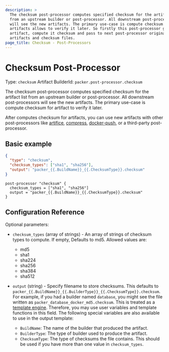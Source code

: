 ```yaml
---
description: >
  The checksum post-processor computes specified checksum for the artifact list
  from an upstream builder or post-processor. All downstream post-processors
  will see the new artifacts. The primary use-case is compute checksum for
  artifacts allows to verify it later. So firstly this post-processor get
  artifact, compute it checksum and pass to next post-processor original
  artifacts and checksum files.
page_title: Checksum - Post-Processors
---
```


<PluginTierLabel tier="official" isPageHeading />

# Checksum Post-Processor

Type: `checksum`
Artifact BuilderId: `packer.post-processor.checksum`

The checksum post-processor computes specified checksum for the artifact list
from an upstream builder or post-processor. All downstream post-processors will
see the new artifacts. The primary use-case is compute checksum for artifact to
verify it later.

After computes checksum for artifacts, you can use new artifacts with other
post-processors like
[artifice](/docs/post-processors/artifice),
[compress](/docs/post-processors/compress),
[docker-push](/docs/post-processors/docker/docker-push), or
a third-party post-processor.

## Basic example

<Tabs>
<Tab heading="JSON">

```json
{
  "type": "checksum",
  "checksum_types": ["sha1", "sha256"],
  "output": "packer_{{.BuildName}}_{{.ChecksumType}}.checksum"
}
```

</Tab>
<Tab heading="HCL2">

```hcl
post-processor "checksum" {
  checksum_types = ["sha1", "sha256"]
  output = "packer_{{.BuildName}}_{{.ChecksumType}}.checksum"
}
```

</Tab>
</Tabs>

## Configuration Reference

Optional parameters:

- `checksum_types` (array of strings) - An array of strings of checksum types
  to compute. If empty, Defaults to md5. Allowed values are:

  - md5
  - sha1
  - sha224
  - sha256
  - sha384
  - sha512

- `output` (string) - Specify filename to store checksums. This defaults to
  `packer_{{.BuildName}}_{{.BuilderType}}_{{.ChecksumType}}.checksum`. For
  example, if you had a builder named `database`, you might see the file
  written as `packer_database_docker_md5.checksum`. This is treated as a
  [template engine](/docs/templates/legacy_json_templates/engine). Therefore, you
  may use user variables and template functions in this field.
  The following special variables are also available to use in the output
  template:

  - `BuildName`: The name of the builder that produced the artifact.
  - `BuilderType`: The type of builder used to produce the artifact.
  - `ChecksumType`: The type of checksums the file contains. This should be
    used if you have more than one value in `checksum_types`.
